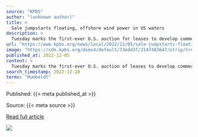 ```yaml
---
source: "KPBS"
author: "(unknown author)"
title: >
  Sale jumpstarts floating, offshore wind power in US waters
description: >
  Tuesday marks the first-ever U.S. auction for leases to develop commercial-scale floating wind farms in the deep waters off the West Coast.
url: "https://www.kpbs.org/news/local/2022/12/05/sale-jumpstarts-floating-offshore-wind-power-in-us-waters"
image: "https://cdn.kpbs.org/dims4/default/73edd3f/2147483647/strip/true/crop/5826x3059+0+413/resize/1200x630!/quality/90/?url=http%3A%2F%2Fkpbs-brightspot.s3.amazonaws.com%2Fe4%2F52%2F3755a55447e2a45068939eb80fd3%2Fap22339100738984.jpg"
published_at: 2022-12-05
content: >
  Tuesday marks the first-ever U.S. auction of leases to develop commercial-scale floating wind farms, in the deep waters off the West Coast.  The live, online auction for the five leases three off Cal… [+7016 chars]
search_timestamp: 2022-12-28
terms: "Humboldt"
---
```



Published: {{< meta published_at >}}


Source: {{< meta source >}}


[Read full article]({{< meta url >}}){target='_blank'}



![](`r rmarkdown::metadata$image[1]`)
